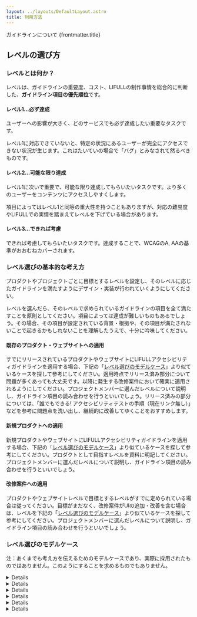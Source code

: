 ```yaml
---
layout: ../layouts/DefaultLayout.astro
title: 利用方法
---
```



<PageTitle>
  <span slot="sub">ガイドラインについて</span>
  {frontmatter.title}
</PageTitle>

<Prose>

  ## レベルの選び方

  ### レベルとは何か？

  レベルは、ガイドラインの重要度、コスト、LIFULLの制作事情を総合的に判断した、**ガイドライン項目の優先順位**です。

  #### レベル1…必ず達成

  ユーザーへの影響が大きく、どのサービスでも必ず達成したい重要なタスクです。

  レベル1に対応できていないと、特定の状況にあるユーザーが完全にアクセスできない状況が生じます。これはたいていの場合で「バグ」とみなされて然るべきものです。

  #### レベル2…可能な限り達成

  レベル1に次いで重要で、可能な限り達成してもらいたいタスクです。より多くのユーザーをコンテンツにアクセスしやすくします。

  項目によってはレベル1と同等の重大性を持つこともありますが、対応の難易度やLIFULLでの実情を踏まえてレベルを下げている場合があります。

  #### レベル3…できれば考慮

  できれば考慮してもらいたいタスクです。達成することで、WCAGのA, AAの基準がおおむねカバーされます。

  ### レベル選びの基本的な考え方

  プロダクトやプロジェクトごとに目標とするレベルを設定し、そのレベルに応じたガイドラインを満たすようにデザイン・実装が行われていくようにしてください。

  レベルを選んだら、そのレベルで求められているガイドラインの項目を全て満たすことを原則としてください。項目によっては達成が難しいものもあるでしょう。その場合、その項目が設定されている背景・根拠や、その項目が満たされないことで起きるかもしれないことを理解したうえで、十分に吟味してください。

  #### 既存のプロダクト・ウェブサイトへの適用

  すでにリリースされているプロダクトやウェブサイトにLIFULLアクセシビリティガイドラインを適用する場合、下記の「[レベル選びのモデルケース](#レベル選びのモデルケース)」より似ているケースを探して参考にしてください。適用時点でリリース済み部分について問題が多くあっても大丈夫です。以降に発生する改修案件において確実に適用されるようにしてください。プロジェクトメンバーに選んだレベルについて説明し、ガイドライン項目の読み合わせを行うといいでしょう。リリース済みの部分については、「誰でもできる! アクセシビリティテストの手順（現在リンク無し）」などを参考に問題点を洗い出し、継続的に改善してゆくことをおすすめします。

  #### 新規プロダクトへの適用

  新規プロダクトやウェブサイトにLIFULLアクセシビリティガイドラインを適用する場合、下記の「[レベル選びのモデルケース](#レベル選びのモデルケース)」より似ているケースを探して参考にしてください。プロダクトとして目指すレベルを資料に明記してください。プロジェクトメンバーに選んだレベルについて説明し、ガイドライン項目の読み合わせを行うといいでしょう。

  #### 改修案件への適用

  プロダクトやウェブサイトレベルで目標とするレベルがすでに定められている場合は従ってください。目標がまだなく、改修案件がUIの追加・改善を含む場合は、レベルを下記の「[レベル選びのモデルケース](#レベル選びのモデルケース)」より似ているケースを探して参考にしてください。プロジェクトメンバーに選んだレベルについて説明し、ガイドライン項目の読み合わせを行うといいでしょう。

  ### レベル選びのモデルケース

  注：あくまでも考え方を伝えるためのモデルケースであり、実際に採用されたものではありません。このようにすることを求めるものでもありません。

  <Details summary="LIFULL HOME'Sのような検索・詳細・問合せを含むカタログ的ウェブサイト">
    多くのアクセスが見込まれ、多様なユーザーが利用する。テキストを主とした情報の検索・閲覧がサービスの主幹であり、アクセシビリティに配慮するうえでの障害は特段認められない。アクセシビリティが重要になる一方で、会社の屋台骨となるサービスであるため開発のスピード感も重視される。

    **総合して、レベル2を目標とする**。レベル3の項目については、実施が容易なものについては取り入れるものとする。

    ただし、物件情報はUGCであり、画像に適切な代替テキストを用意することは難しい。クライアントに代替テキストを入稿してもらうためには仕組みや業界慣習などに不足があり現実的ではない。したがって、物件情報に紐づく画像の代替テキストについては不問とする。
  </Details>

  <Details summary="サービスの紹介や問合せ導線を含むプロモーションサイト">
    情報提供を主体とするウェブサイトであり、サービスの利用にかかわる重要な導線である。インタラクティブな要素として問合せフォームがあるが、ありきたりなメールフォームであり、複雑なインタラクションやサーバーサイドの機能は必要としない。サービス説明に動画コンテンツを含むが、動画字幕の作成についてはノウハウの少なさが不安であるものの、やればできるものと思われる。

    **総合して、レベル2を目標とする**。
  </Details>

  <Details summary="コーポレートサイトやIRサイト等、会社の顔となる静的ウェブサイト">
    コーポレートサイトやIRサイト、採用サイトは、会社としての取組みが具現化されていると対外的に認知される会社の顔である。情報提供が主体のウェブサイトで、複雑なインタラクションやサーバーサイドの機能は必要としない。ブランディングやメッセージを伝えるために動画やアニメーションによる演出を行うが、アクセシビリティとの両立は十分可能である。

    **総合して、レべル3を目標とする**。現時点で達成できていない項目については計画的に改善を重ねていくこととする。IRサイトや採用サイトが利用している外部サービスのアクセシビリティについてはサービス提供元に改善要望を提案したり、乗り換えを検討する。
  </Details>

  <Details summary="制作を外部委託している読み物系サイト・特集サイト">
    動的な要素はまず無い、静的なウェブサイトである。事業部内にデザイナーやエンジニアがおらず、デザイン・実装および記事の執筆は外部委託している。委託先は特段アクセシビリティの知識が豊富なわけではない。

    **総合して、レベル1を目標とする**。デザインや実装のためにアクセシビリティガイドラインのコピーを委託先に送り、準拠を求める。記事についても、記事コンテンツ向けアクセシビリティガイドラインに沿って執筆するよう求める。デザインや実装のレビューや受入テストについてアクセシビリティ推進Gに進め方を相談する。
  </Details>

  <Details summary="VR/ARを使った先駆的なプロジェクト">
    VR/ARを活用し、業界内であまり例のない実験的なインタラクションを実現するプロジェクトである。実験的な要素が強く、普遍的な価値向上というよりは話題性や先駆的な振る舞いをアピールすることが重要。VR/ARによる空間的な体験の代替コンテンツを作ることは試行錯誤の末にできるかできないか微妙なところであり、プロジェクトのなかで研究開発し提供するのはほとんど現実的ではない。

    **総合して、目標とするレベルは定義しない**。
  </Details>

  <Details summary="MVPによる検証フェーズのプロダクト">
    プロダクトが問題を解決するかどうか、市場がプロダクトを受け入れるかどうかを高速で検証することが何よりも重要なプロジェクトである。プロダクトが提供しうる根本的な価値を測ることが目的なので、ユーザビリティやアクセシビリティは二の次になっても仕方がないという共通認識がとれている。

    **総合して、目標とするレベルは定義しない**。
  </Details>
  
</Prose>

<Pagination current={url} />
